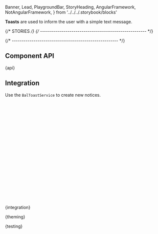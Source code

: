   Banner,
  Lead,
  PlaygroundBar,
  StoryHeading,
  AngularFramework,
  NotAngularFramework,
} from '../../../.storybook/blocks'

<Meta of={ToastStories} />

<StoryHeading of={ToastStories.Basic} hidden></StoryHeading>

<Banner of={ToastStories} />

<Lead>**Toasts** are used to inform the user with a simple text message.</Lead>

<Canvas of={ToastStories.Basic} sourceState="none" />

<PlaygroundBar of={ToastStories.Basic}></PlaygroundBar>

{/* STORIES */}
{/* ------------------------------------------------------ */}

<StoryHeading of={ToastStories.Colors}></StoryHeading>

<Canvas of={ToastStories.Colors} sourceState="closed" />

{/* ------------------------------------------------------ */}

## Component API


<Markdown>{api}</Markdown>

## Integration


<AngularFramework>

Use the `BalToastService` to create new notices.

```typescript
// app.component.ts
import { Component } from '@angular/core'
import { BalToastService } from '@baloise/design-system-components-angular'

@Component({
  selector: 'app-root',
  templateUrl: './app.component.html',
  styleUrls: ['./app.component.scss'],
})
export class AppComponent {
  myToast?: HTMLBalToastElement

  constructor(public toast: BalToastService) {}

  onButtonClick() {
    this.myToast = this.toast.create({ message: 'Welcome' })
  }

  async onSecondButtonClick() {
    await this.myToast.close()
  }
}
```

</AngularFramework>

<NotAngularFramework>
  <Markdown>{integration}</Markdown>
</NotAngularFramework>


<Markdown>{theming}</Markdown>


<Markdown>{testing}</Markdown>
